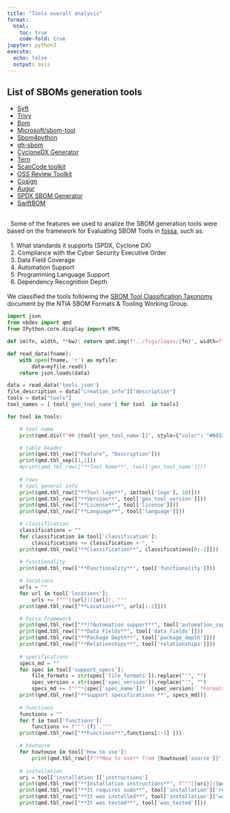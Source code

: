 ```yaml
---
title: "Tools overall analysis"
format: 
  html:
    toc: true
    code-fold: true
jupyter: python3    
execute:
  echo: false
  output: asis
---
```



## List of SBOMs generation tools

::: {.border}
- [Syft](#syft)
- [Trivy](#trivy)
- [Bom](#bom)
- [Microsoft/sbom-tool](#microsoftsbom-tool)
- [Sbom4python](#sbom4python)
- [gh-sbom](#gh-sbom)
- [CycloneDX Generator](#cdxgen)
- [Tern](#tern)
- [ScanCode toolkit](#scancode-toolkit)
- [OSS Review Toolkit](#oss-review-toolkit)
- [Cosign](#cosign)
- [Augur](#augur)
- [SPDX SBOM Generator](#spdx-sbom-generator)
- [SwiftBOM](#swiftbom)
:::

| 
|   Some of the features we used to analize the SBOM generation tools were based on the framework for Evaluating SBOM Tools in [fossa](https://fossa.com/blog/framework-evaluating-sbom-tools/), such as:
|   
|   1. What standards it supports (SPDX, Cyclone DX)
|   2. Compliance with the Cyber Security Executive Order
|   3. Data Field Coverage
|   4. Automation Support
|   5. Programming Language Support
|   6. Dependency Recognition Depth
|
| We classified the tools following the [SBOM Tool Classification Taxonomy](https://www.ntia.gov/files/ntia/publications/ntia_sbom_tooling_taxonomy-2021mar30.pdf) document by the NTIA SBOM Formats & Tooling Working Group.


```python
import json
from nbdev import qmd
from IPython.core.display import HTML

def im(fn, width, **kw): return qmd.img(f"../figs/logos/{fn}", width=f"{width}%", **kw)

def read_data(fname):
    with open(fname, 'r') as myfile:
        data=myfile.read()
    return json.loads(data)

data = read_data('tools.json')
file_description = data["creation_info"]["description"]
tools = data["tools"]
tool_names = [ tool['gen_tool_name'] for tool  in tools]

for tool in tools:

    # tool name
    print(qmd.div(f"## {tool['gen_tool_name']}", style={"color": "#003366"}))

    # table header
    print(qmd.tbl_row(["Feature", "Description"]))
    print(qmd.tbl_sep([1,1]))     
    #print(qmd.tbl_row(["**Tool Name**", tool['gen_tool_name']]))
    
    # rows
    # tool general info
    print(qmd.tbl_row(["**Tool logo**", im(tool['logo'], 10)]))
    print(qmd.tbl_row(["**Version**", tool['gen_tool_version']]))
    print(qmd.tbl_row(["**License**", tool['license']]))
    print(qmd.tbl_row(["**Language**", tool['language']]))

    # classification 
    classifications = ""
    for classification in tool['classification']:
        classifications += classification + ", "
    print(qmd.tbl_row(["**Classification**", classifications[0:-2]]))
    
    # functionality
    print(qmd.tbl_row(["**Functionality**", tool['functionality']]))

    # locations
    urls = ""
    for url in tool['locations']:
        urls += f"""[{url}]({url}), """
    print(qmd.tbl_row(["**Locations**", urls[:-2]]))

    # Fossa Framework
    print(qmd.tbl_row(["**??Automation support**", tool['automation_support']]))
    print(qmd.tbl_row(["**Data Fields**", tool['data_fields']]))
    print(qmd.tbl_row(["**Package Depth**", tool['package_depth']]))
    print(qmd.tbl_row(["**Relationships**", tool['relationships']]))
  
    # specifications 
    specs_md = ""
    for spec in tool['support_specs']:
        file_formats = str(spec['file_formats']).replace("'", "")
        spec_version = str(spec['spec_version']).replace("'", "")
        specs_md += f"""*{spec['spec_name']}* `{spec_version}` *Formats* `{file_formats}`"""
    print(qmd.tbl_row(["**support specificatiosn **", specs_md]))
    
    # functions
    functions = ""
    for f in tool['functions']:
        functions += f"""`{f}`,"""
    print(qmd.tbl_row(["**Functions**",functions[:-1] ]))

    # howtouse
    for howtouse in tool['How to use']:    
        print(qmd.tbl_row([f"**How to use** from {howtouse['source']}", f"""`$ {howtouse['cmd']}`"""]))
  
    # installation
    uri = tool['installation']['instructions']
    print(qmd.tbl_row(["**Installation instructions**", f"""[{uri}]({uri})"""]))
    print(qmd.tbl_row(["**It requires sudo**", tool['installation']['requires_sudo']]))
    print(qmd.tbl_row(["**It was installed**", tool['installation']['was_installed']]))
    print(qmd.tbl_row(["**It was tested**", tool['was_tested']]))

```
